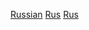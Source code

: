 {{Portal|俄羅斯}}
{{Year by category
|m=2
|c=0
|d=1
|y=8
|cat=俄羅斯體育
|sortkey=體育
|parent=各年份俄羅斯體育
|subcat=2018年俄羅斯
}}
[[Category:2018年各國體育|Russian]]
[[Category:2018年亞洲體育|Rus]]
[[Category:2018年歐洲體育|Rus]]